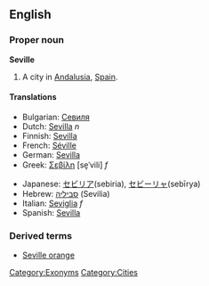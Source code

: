 ==English==
===Proper noun===
'''Seville'''

# A city in [[Andalusia]], [[Spain]].

====Translations====
{{top}}
*Bulgarian: [[Севиля]]
*Dutch: [[Sevilla]] ''n''
*Finnish: [[Sevilla]]
*French: [[Séville]]
*German: [[Sevilla]]
*Greek: [[Σεβίλη]] [se̞ˈvili] ''f''
{{mid}}
*Japanese: [[セビリア]](sebiria), [[セビーリャ]](sebīrya)
*Hebrew: [[סביליה]] (Sevilia)
*Italian: [[Seviglia]] ''f''
*Spanish: [[Sevilla]]
{{bottom}}

===Derived terms===
*[[Seville orange]]

[[Category:Exonyms]]
[[Category:Cities]]